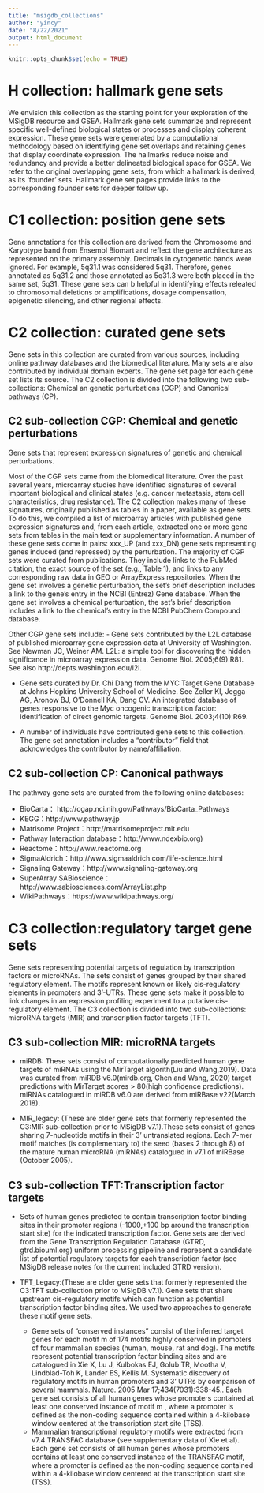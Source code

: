 ```yaml
---
title: "msigdb_collections"
author: "yincy"
date: "8/22/2021"
output: html_document
---
```


```r
knitr::opts_chunk$set(echo = TRUE)
```

# H collection: hallmark gene sets
We envision this collection as the starting point for your exploration of the MSigDB resource and GSEA. Hallmark gene sets summarize and represent specific well-defined biological states or processes and display coherent expression. These gene sets were generated by a computational methodology based on identifying gene set overlaps and retaining genes that display coordinate expression. The hallmarks reduce noise and redundancy and provide a better delineated biological space for GSEA. We refer to the original overlapping gene sets, from which a hallmark is derived, as its 'founder' sets. Hallmark gene set pages provide links to the corresponding founder sets for deeper follow up.  

# C1 collection: position gene sets
Gene annotations for this collection are derived from the Chromosome and Karyotype band from Ensembl Biomart and reflect the gene architecture as represented on the primary assembly. Decimals in cytogenetic bands were ignored. For example, 5q31.1 was considered 5q31. Therefore, genes annotated as 5q31.2 and those annotated as 5q31.3 were both placed in the same set, 5q31. These gene sets can b helpful in identifying effects releated to chromosomal deletions or amplifications, dosage compensation, epigenetic silencing, and other regional effects.

# C2 collection: curated gene sets
Gene sets in this collection are curated from various sources, including online pathway databases and the biomedical literature. Many sets are also contributed by individual domain experts. The gene set page for each gene set lists its source. The C2 collection is divided into the following two sub-collections: Chemical an genetic perturbations (CGP) and Canonical pathways (CP).

## C2 sub-collection CGP: Chemical and genetic perturbations
Gene sets that represent expression signatures of genetic and chemical perturbations.

Most of the CGP sets came from the biomedical literature. Over the past several years, microarray studies have identified signatures of several important biological and clinical states (e.g. cancer metastasis, stem cell characteristics, drug resistance). The C2 collection makes many of these signatures, originally published as tables in a paper, available as gene sets. To do this, we compiled a list of microarray articles with published gene expression signatures and, from each article, extracted one or more gene sets from tables in the main text or supplementary information. A number of these gene sets come in pairs: xxx_UP (and xxx_DN) gene sets representing genes induced (and repressed) by the perturbation. The majority of CGP sets were curated from publications. They include links to the PubMed citation, the exact source of the set (e.g., Table 1), and links to any corresponding raw data in GEO or ArrayExpress repositories. When the gene set involves a genetic perturbation, the set's brief description includes a link to the gene's entry in the NCBI (Entrez) Gene database. When the gene set involves a chemical perturbation, the set's brief description includes a link to the chemical's entry in the NCBI PubChem Compound database.

Other CGP gene sets include:
- Gene sets contributed by the L2L database of published microarray gene expression data at University of Washington. See Newman JC, Weiner AM. L2L: a simple tool for discovering the hidden significance in microarray expression data. Genome Biol. 2005;6(9):R81. See also http://depts.washington.edu/l2l.

- Gene sets curated by Dr. Chi Dang from the MYC Target Gene Database at Johns Hopkins University School of Medicine. See Zeller KI, Jegga AG, Aronow BJ, O'Donnell KA, Dang CV. An integrated database of genes responsive to the Myc oncogenic transcription factor: identification of direct genomic targets. Genome Biol. 2003;4(10):R69.

- A number of individuals have contributed gene sets to this collection. The gene set annotation includes a "contributor" field that acknowledges the contributor by name/affiliation.


## C2 sub-collection CP: Canonical pathways
The pathway gene sets are curated from the following online databases:

- BioCarta： http://cgap.nci.nih.gov/Pathways/BioCarta_Pathways
- KEGG：http://www.pathway.jp
- Matrisome Project：http://matrisomeproject.mit.edu
- Pathway Interaction database：http://www.ndexbio.org)
- Reactome：http://www.reactome.org
- SigmaAldrich：http://www.sigmaaldrich.com/life-science.html
- Signaling Gateway：http://www.signaling-gateway.org
- SuperArray SABioscience：http://www.sabiosciences.com/ArrayList.php
- WikiPathways：https://www.wikipathways.org/


# C3 collection:regulatory target gene sets
Gene sets representing potential targets of regulation by transcription factors or microRNAs. The sets consist of genes grouped by their shared regulatory element. The motifs represent known or likely cis-regulatory elements in promoters and 3'-UTRs. These gene sets make it possible to link changes in an expression profiling experiment to a putative cis-regulatory element. The C3 collection is divided into two sub-collections: microRNA targets (MIR) and transcription factor targets (TFT).

## C3 sub-collection MIR: microRNA targets
- miRDB: These sets consist of computationally predicted human gene targets of miRNAs using the MirTarget algorith(Liu and Wang,2019). Data was curated from miRDB v6.0(mirdb.org, Chen and Wang, 2020) target predictions with MirTarget scores > 80(high confidence predictions). miRNAs catalogued in miRDB v6.0 are derived from miRBase v22(March 2018).

- MIR_legacy: (These are older gene sets that formerly represented the C3:MIR sub-collection prior to MSigDB v7.1).These sets consist of genes sharing 7-nucleotide motifs in their 3' untranslated regions. Each 7-mer motif matches (is complementary to) the seed (bases 2 through 8) of the mature human microRNA (miRNAs) catalogued in v7.1 of miRBase (October 2005).

## C3 sub-collection TFT:Transcription factor targets
- Sets of human genes predicted to contain transcription factor binding sites in their promoter regions (-1000,+100 bp around the transcription start site) for the indicated transcription factor. Gene sets are derived from the Gene Transcription Regulation Database (GTRD, gtrd.biouml.org) uniform processing pipeline and represent a candidate list of potential regulatory targets for each transcription factor (see MSigDB release notes for the current included GTRD version).

- TFT_Legacy:(These are older gene sets that formerly represented the C3:TFT sub-collection prior to MSigDB v7.1). Gene sets that share upstream cis-regulatory motifs which can function as potential transcription factor binding sites. We used two approaches to generate these motif gene sets.
    + Gene sets of "conserved instances" consist of the inferred target genes for each motif m of 174 motifs highly conserved in promoters of four mammalian species (human, mouse, rat and dog). The motifs represent potential transcription factor binding sites and are catalogued in Xie X, Lu J, Kulbokas EJ, Golub TR, Mootha V, Lindblad-Toh K, Lander ES, Kellis M. Systematic discovery of regulatory motifs in human promoters and 3' UTRs by comparison of several mammals. Nature. 2005 Mar 17;434(7031):338-45.. Each gene set consists of all human genes whose promoters contained at least one conserved instance of motif m , where a promoter is defined as the non-coding sequence contained within a 4-kilobase window centered at the transcription start site (TSS).
    + Mammalian transcriptional regulatory motifs were extracted from v7.4 TRANSFAC database (see supplementary data of Xie et al). Each gene set consists of all human genes whose promoters contains at least one conserved instance of the TRANSFAC motif, where a promoter is defined as the non-coding sequence contained within a 4-kilobase window centered at the transcription start site (TSS).

























